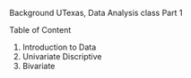 Background
UTexas, Data Analysis class Part 1

Table of Content

1. Introduction to Data
2. Univariate Discriptive
3. Bivariate
